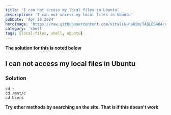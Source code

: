 ```yaml
---
title: 'I can not access my local files in Ubuntu'
description: 'I can not access my local files in Ubuntu'
pubDate: 'Apr 16 2024'
heroImage: 'https://raw.githubusercontent.com/vitalik-hakim/TABLES404/main/error_b/SHELL.jpg'
category: 'shell'
tags: [local-files, shell, ubuntu]
---
```


**The solution for this is noted below**

## I can not access my local files in Ubuntu

### Solution

```shell
cd ~
cd /mnt/c
cd Users
```

**Try other methods by searching on the site. That is if this doesn't work**
